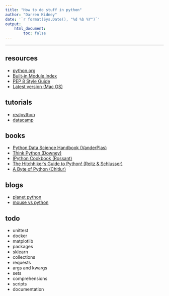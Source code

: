 ```yaml
---
title: "How to do stuff in python"
author: "Darren Kidney"
date: '`r format(Sys.Date(), "%d %b %Y")`'
output:
    html_document:
        toc: false
---
```


*********************************************************************

## resources

* [python.org](https://www.python.org/)  
* [Built-in Module Index](https://docs.python.org/3/py-modindex.html)  
* [PEP 8 Style Guide](https://www.python.org/dev/peps/pep-0008/)  
* [Latest version (Mac OS)](https://www.python.org/downloads/mac-osx/)  

## tutorials

* [realpython](https://realpython.com/tutorials/all/)  
* [datacamp](https://www.datacamp.com/community/tutorials?tag=python)  

## books

* [Python Data Science Handbook (VanderPlas)](https://jakevdp.github.io/PythonDataScienceHandbook/)
* [Think Python (Downey)](https://greenteapress.com/wp/think-python/) 
* [IPython Cookbook (Rossant)](https://ipython-books.github.io)  
* [The Hitchhiker’s Guide to Python! (Reitz & Schlusser)](https://docs.python-guide.org/)
* [A Byte of Python (Chitlur)](https://python.swaroopch.com)

## blogs

* [planet python](https://planetpython.org/titles_only.html)  
* [mouse vs python](https://www.blog.pythonlibrary.org/)

## todo

* unittest
* docker 
* matplotlib
* packages
* sklearn
* collections
* requests
* args and kwargs
* sets
* comprehensions
* scripts
* documentation
